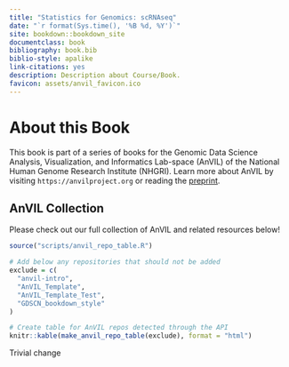 ```yaml
---
title: "Statistics for Genomics: scRNAseq"
date: "`r format(Sys.time(), '%B %d, %Y')`"
site: bookdown::bookdown_site
documentclass: book
bibliography: book.bib
biblio-style: apalike
link-citations: yes
description: Description about Course/Book.
favicon: assets/anvil_favicon.ico
---
```



# About this Book {-}

This book is part of a series of books for the Genomic Data Science Analysis, Visualization, and Informatics Lab-space (AnVIL) of the National Human Genome Research Institute (NHGRI). Learn more about AnVIL by visiting `https://anvilproject.org` or reading the [preprint](https://www.biorxiv.org/content/10.1101/2021.04.22.436044v1).

## AnVIL Collection {-}

Please check out our full collection of AnVIL and related resources below!

```r
source("scripts/anvil_repo_table.R")

# Add below any repositories that should not be added
exclude = c(
  "anvil-intro",
  "AnVIL_Template",
  "AnVIL_Template_Test",
  "GDSCN_bookdown_style"
)

# Create table for AnVIL repos detected through the API
knitr::kable(make_anvil_repo_table(exclude), format = "html")
```

Trivial change